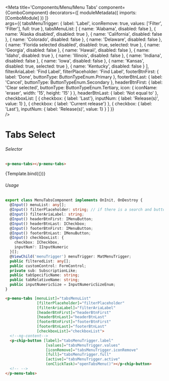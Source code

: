 


<Meta title='Components/Menu/Menu Tabs'
    component={ComboComponent}
    decorators={[
      moduleMetadata({
          imports: [ComboModule]
      })
    ]}  
    args={{
      tabsMenuTrigger: {
          label: 'Label',
          iconRemove: true,
          values: ['Filter', 'Filter'],
          full: true
      },
      tabsMenuList: [
        { name: 'Alabama',
          disabled: false
        },
        { name: 'Alaska disabled',
          disabled: true
        },
        { name: 'California',
          disabled: false
        },
        { name: 'Colorado',
          disabled: false
        },
        { name: 'Delaware',
          disabled: false
        },
        { name: 'Florida selected disabled',
          disabled: true,
          selected: true
        },
        { name: 'Georgia',
          disabled: false
        },
        { name: 'Hawaii',
          disabled: false
        },
        { name: 'Idaho',
          disabled: true
        },
        { name: 'Illinois',
          disabled: false
        },
        { name: 'Indiana',
          disabled: false
        },
        { name: 'Iowa',
          disabled: false
        },
        { name: 'Kansas',
          disabled: true,
          selected: true
        },
        { name: 'Kentucky',
          disabled: false
        }
      ],
      filterAriaLabel: 'Find Label',
      filterPlaceholder: 'Find Label',
      footerBtnFirst: {
        label: 'Done',
        buttonType: ButtonTypeEnum.Primary
      },
      footerBtnLast: {
        label: 'Cancel',
        buttonType: ButtonTypeEnum.Secondary
      },
      headerBtnFirst: {
        label: 'Clear selected',
        buttonType: ButtonTypeEnum.Tertiary,
        icon: {
          iconName: 'eraser',
          width: '15',
          height: '15'
        }
      },
      headerBtnLast: {
        label: 'Not equal to'
      },
      checkboxList: [
        { 
          checkbox: { label: 'Last'},
          inputNum: { label: 'Release(s)', value: 1}
        },
        { 
          checkbox: { label: 'Current release'}
        },
        { 
          checkbox: { label: 'Last'},
          inputNum: { label: 'Release(s)', value: 1}
        }
      ]
    }}  
 />


# Tabs Select

###### Selector
```html
<p-menu-tabs></p-menu-tabs>
```

<Canvas>
  <Story name="Tabs Select"
    args={{ 
    }}>
    {Template.bind({})}
  </Story>
</Canvas>

###### Usage
```ts
export class MenuTabsComponent implements OnInit, OnDestroy {
  @Input() menuList: any[];
  @Input() filterPlaceholder: string; // if there is a search and buttons
  @Input() filterAriaLabel: string;
  @Input() headerBtnFirst: IMenuButton;
  @Input() headerBtnLast: ICheckbox;
  @Input() footerBtnFirst: IMenuButton;
  @Input() footerBtnLast: IMenuButton;
  @Input() checkboxList: {
    checkbox: ICheckbox,
    inputNum?: IInputNumeric
  }[];
  @ViewChild('menuTrigger') menuTrigger: MatMenuTrigger;
  public filteredList: any[];
  public customControl: FormControl;
  private sub: SubscriptionLike;
  public tabSpecificName: string;
  public tabRelativeName: string;
  public inputNumericSize = InputNumericSizeEnum;
}
```
```html
<p-menu-tabs [menuList]="tabsMenuList"
              [filterPlaceholder]="filterPlaceholder"
              [filterAriaLabel]="filterAriaLabel"
              [headerBtnFirst]="headerBtnFirst"
              [headerBtnLast]="headerBtnLast"
              [footerBtnFirst]="footerBtnFirst"
              [footerBtnLast]="footerBtnLast"
              [checkboxList]="checkboxList">
  <!--ng-content-->
  <p-chip-button [label]="tabsMenuTrigger.label"
                  [values]="tabsMenuTrigger.values"
                  [iconRemove]="tabsMenuTrigger.iconRemove"
                  [full]="tabsMenuTrigger.full"
                  [active]="tabsMenuTrigger.active"
                  (onClickTask)="openTabsMenu()"></p-chip-button>
  <!-- -->
</p-menu-tabs>
```
